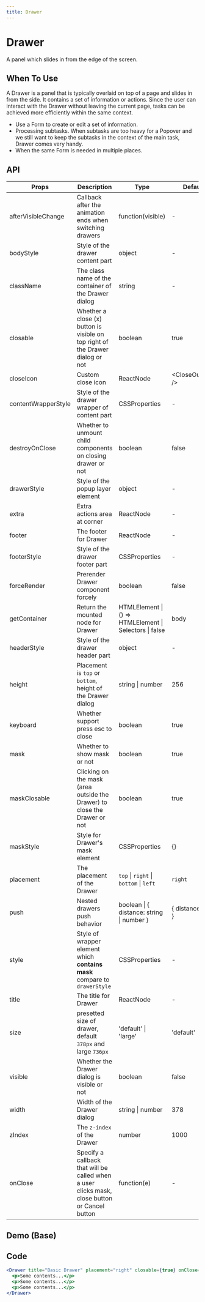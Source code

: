```yaml
---
title: Drawer
---
```


# Drawer
A panel which slides in from the edge of the screen.

## When To Use
A Drawer is a panel that is typically overlaid on top of a page and slides in from the side.
It contains a set of information or actions. Since the user can interact with the Drawer without
leaving the current page, tasks can be achieved more efficiently within the same context.

* Use a Form to create or edit a set of information.
* Processing subtasks. When subtasks are too heavy for a Popover and we still want to keep the subtasks
 in the context of the main task, Drawer comes very handy.
* When the same Form is needed in multiple places.

## API

| Props | Description | Type | Default |
| --- | --- | --- | --- |
| afterVisibleChange | Callback after the animation ends when switching drawers | function(visible) | - |
| bodyStyle | Style of the drawer content part | object | - |
| className | The class name of the container of the Drawer dialog | string | - |
| closable | Whether a close (x) button is visible on top right of the Drawer dialog or not | boolean | true |
| closeIcon | Custom close icon | ReactNode | &lt;CloseOutlined /> |
| contentWrapperStyle | Style of the drawer wrapper of content part | CSSProperties | - |
| destroyOnClose | Whether to unmount child components on closing drawer or not | boolean | false |
| drawerStyle | Style of the popup layer element | object | - |
| extra | Extra actions area at corner | ReactNode | - |
| footer | The footer for Drawer | ReactNode | - |
| footerStyle | Style of the drawer footer part | CSSProperties | - |
| forceRender | Prerender Drawer component forcely | boolean | false |
| getContainer | Return the mounted node for Drawer | HTMLElement \| () => HTMLElement \| Selectors \| false | body |
| headerStyle | Style of the drawer header part | object | - |
| height | Placement is `top` or `bottom`, height of the Drawer dialog | string \| number | 256 |
| keyboard | Whether support press esc to close | boolean | true |
| mask | Whether to show mask or not | boolean | true |
| maskClosable | Clicking on the mask (area outside the Drawer) to close the Drawer or not | boolean | true |
| maskStyle | Style for Drawer's mask element | CSSProperties | {} |
| placement | The placement of the Drawer | `top` \| `right` \| `bottom` \| `left` | `right` |
| push | Nested drawers push behavior | boolean \| { distance: string \| number } | { distance: 180 } |
| style | Style of wrapper element which **contains mask** compare to `drawerStyle` | CSSProperties | - |
| title | The title for Drawer | ReactNode | - |
| size | presetted size of drawer, default `378px` and large `736px` | 'default' \| 'large' | 'default' |
| visible | Whether the Drawer dialog is visible or not | boolean | false |
| width | Width of the Drawer dialog | string \| number | 378 |
| zIndex | The `z-index` of the Drawer | number | 1000 |
| onClose | Specify a callback that will be called when a user clicks mask, close button or Cancel button | function(e) | - |



## Demo (Base)
<Base />

## Code
```jsx
<Drawer title="Basic Drawer" placement="right" closable={true} onClose={() => { }} visible={true}>
  <p>Some contents...</p>
  <p>Some contents...</p>
  <p>Some contents...</p>
</Drawer>
```
